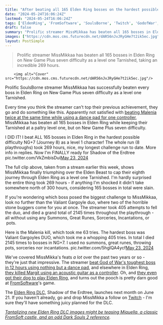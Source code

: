 ```yaml
---
title: "After beating all 165 Elden Ring bosses on the hardest possible difficulty despite being level 1, streamer reckons they might 'finally be ready for Shadow of the Erdtree'"
date: "2024-05-24T16:06:24Z"
lastmod: "2024-05-24T16:06:24Z"
tags: ['EldenRing', 'FromSoftware', 'SoulsBorne', 'Twitch', 'GodofWar', 'Malenia', 'EldenRingDLC', 'ShadowoftheErdtree', 'DarkSouls2', 'ValiantGargoyle', 'LevelOneTarnished', 'NG+7', 'NewGamePlus']
draft: false
summary: "Prolific streamer MissMikkaa has beaten all 165 bosses in Elden Ring on New Game Plus seven difficulty as a level one Tarnished, taking an incredible 269 hours."
images: ["https://cdn.mos.cms.futurecdn.net/dAR56nJvJRyGHe7t2ik5ec.jpg"]
layout: PostSimple
---
```

> Prolific streamer MissMikkaa has beaten all 165 bosses in Elden Ring on New Game Plus seven difficulty as a level one Tarnished, taking an incredible 269 hours.


        <img alt="Cover" src="https://cdn.mos.cms.futurecdn.net/dAR56nJvJRyGHe7t2ik5ec.jpg"/>
        
Prolific SoulsBorne streamer MissMikkaa has successfully beaten every boss in Elden Ring on New Game Plus seven difficulty as a level one Tarnished.

Every time you think the streamer can't top their previous achievement, they go and do something like this. Apparently not satisfied with [beating Malenia twice at the same time while using a dance pad for one controller](https://www.gamesradar.com/pack-it-in-everyone-an-elden-ring-player-just-beat-two-malenias-simultaneously-with-a-frikkin-dance-pad/), MissMikkaa has beaten all 165 bosses in Elden Ring while keeping their Tarnished at a paltry level one, but on New Game Plus seven difficulty.

I DID IT! I beat ALL 165 bosses in Elden Ring in the hardest possible difficulty NG+7 (Journey 8) as a level 1 character! The whole run (8 playthroughs) took 269 hours, nice, my longest challenge run to date. More info in replies. Now I'm FINALLY ready for Shadow of the Erdtree pic.twitter.com/VkZmbisDui[May 23, 2024](https://twitter.com/MissMikkaa/status/1793764690117734703)

The full clip above, taken from a stream earlier this week, shows MissMikkaa finally triumphing over the Elden Beast to cap their eighth journey through Elden Ring as a level one Tarnished. I'm hardly surprised the entire thing took 269 hours - if anything I'm shocked it didn't take somewhere north of 300 hours, considering 165 bosses in total were slain.

If you're wondering which boss posed the biggest challenge to MissMikkaa, look no further than the Valiant Gargoyle duo, where two of the horrible stone buggers come for you at once. The streamer took 405 attempts to fell the duo, and died a grand total of 2145 times throughout the playthrough - all without using any Summons, Great Runes, Sorceries, Incantations, or  pots.

Here is the Malenia kill, which took me 63 tries. The hardest boss was Valiant Gargoyles DUO, which took me a whopping 405 tries. In total I died 2145 times to bosses in NG+7. I used no summons, great runes, throwing pots, sorceries nor incantations. pic.twitter.com/5hgIQA4ycf[May 23, 2024](https://twitter.com/MissMikkaa/status/1793766711734510022)

We've covered MissMikka's feats *a lot* over the past two years or so - they're just that impressive. The streamer [beat God of War's toughest boss in 12 hours using nothing but a dance pad](https://www.gamesradar.com/god-of-war-player-beats-the-games-toughest-boss-in-gruelling-12-hour-dance-off/), and elsewhere in Elden Ring, [they killed Margit using an acoustic guitar as a controller](https://www.gamesradar.com/elden-rings-margit-has-been-felled-by-a-streamer-playing-with-an-acoustic-guitar/). Oh, and [they even got their dog to play Elden Ring](https://www.gamesradar.com/this-dog-is-better-than-you-at-elden-ring/), and turns out the pooch is pretty darn good at [FromSoftware](https://www.gamesradar.com/tag/fromsoftware/)'s game.

The [Elden Ring DLC](https://www.gamesradar.com/elden-ring-dlc-downloadable-content-updates-plans/), Shadow of the Erdtree, launches next month on June 21. If you haven't already, go and drop MissMikka a follow on [Twitch](https://www.twitch.tv/missmikkaa) - I'm sure they'll have something juicy planned for the DLC.

[<em>Tantalizing new Elden Ring DLC images might be teasing Miquella, a classic FromSoft castle, and an odd Dark Souls 2 reference</em>](https://www.gamesradar.com/games/rpg/tantalizing-new-elden-ring-dlc-images-might-be-teasing-miquella-a-classic-fromsoft-castle-and-an-odd-dark-souls-2-reference/)*.*
        